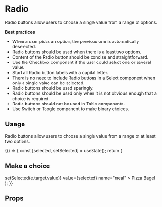 <!--- Radio.stories.mdx --->


<Meta title="Design System/Molecules/Radio" component={Radio} />

# Radio

Radio buttons allow users to choose a single value from a range of options. 

**Best practices**

- When a user picks an option, the previous one is automatically deselected.
- Radio buttons should be used when there is a least two options.
- Content of the Radio button should be concise and straightforward.
- Use the Checkbox component if the user could select one or several value.
- Start all Radio button labels with a capital letter.
- There is no need to include Radio buttons in a Select component when only a single value can be selected.
- Radio buttons should be used sparingly.
- Radio buttons should be used only when it is not obvious enough that a choice is required.
- Radio buttons should not be used in Table components.
- Use Switch or Toogle component to make binary choices.

## Usage

Radio buttons allow users to choose a single value from a range of at least two options. 

<Canvas>
  <Story name="base">
    {() => {
      const [selected, setSelected] = useState();
      return (
        <div>
          <h2 id="trophy-champions">Make a choice</h2>
          <RadioGroup
            labelledBy="trophy-champions"
            onChange={(e) => setSelected(e.target.value)}
            value={selected}
            name="meal"
          >
            <Radio value="pizza">Pizza</Radio>
            <Radio value="bagel">Bagel</Radio>
          </RadioGroup>
        </div>
      );
    }}
  </Story>
</Canvas>

## Props

<ArgsTable of={Radio} />


